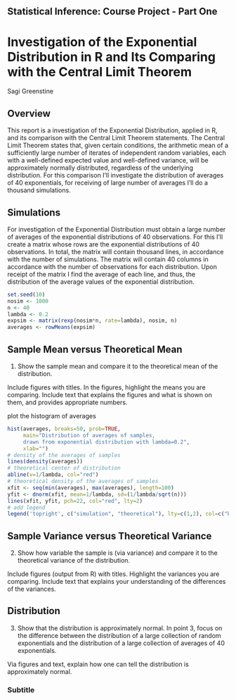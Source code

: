 
## Statistical Inference: Course Project - Part One

# Investigation of the Exponential Distribution in R and Its Comparing with the Central Limit Theorem

Sagi Greenstine

## Overview

This report is a investigation of the Exponential Distribution, applied in R, and its comparison with the Central Limit Theorem statements. 
The Central Limit Theorem states that, given certain conditions, the arithmetic mean of a sufficiently large number of iterates of independent random variables, each with a well-defined expected value and well-defined variance, will be approximately normally distributed, regardless of the underlying distribution. 
For this comparison I'll investigate the distribution of averages of 40 exponentials, for receiving of large number of averages I'll do a thousand simulations.

## Simulations

For investigation of the Exponential Distribution must obtain a large number of averages of the exponential distributions of 40 observations. For this I'll create a matrix whose rows are the exponential distributions of 40 observations. In total, the matrix will contain thousand lines, in accordance with the number of simulations. The matrix will contain 40 columns in accordance with the number of observations for each distribution.
Upon receipt of the matrix I find the average of each line, and thus, the distribution of the average values ​​of the exponential distribution.

```r
set.seed(10)
nosim <- 1000
n <- 40
lambda <- 0.2
expsim <- matrix(rexp(nosim*n, rate=lambda), nosim, n)
averages <- rowMeans(expsim)
```


## Sample Mean versus Theoretical Mean

1. Show the sample mean and compare it to the theoretical mean of the distribution.

Include figures with titles. In the figures, highlight the means you are comparing. Include text that explains the figures and what is shown on them, and provides appropriate numbers.

plot the histogram of averages

```r
hist(averages, breaks=50, prob=TRUE,
     main="Distribution of averages of samples,
     drawn from exponential distribution with lambda=0.2",
     xlab="")
# density of the averages of samples
lines(density(averages))
# theoretical center of distribution
abline(v=1/lambda, col="red")
# theoretical density of the averages of samples
xfit <- seq(min(averages), max(averages), length=100)
yfit <- dnorm(xfit, mean=1/lambda, sd=(1/lambda/sqrt(n)))
lines(xfit, yfit, pch=22, col="red", lty=2)
# add legend
legend('topright', c("simulation", "theoretical"), lty=c(1,2), col=c("black", "red"))
```


## Sample Variance versus Theoretical Variance

2. Show how variable the sample is (via variance) and compare it to the theoretical variance of the distribution.

Include figures (output from R) with titles. Highlight the variances you are comparing. Include text that explains your understanding of the differences of the variances.

## Distribution

3. Show that the distribution is approximately normal.
In point 3, focus on the difference between the distribution of a large collection of random exponentials and the distribution of a large collection of averages of 40 exponentials.

Via figures and text, explain how one can tell the distribution is approximately normal.

### Subtitle

```r
  
```
